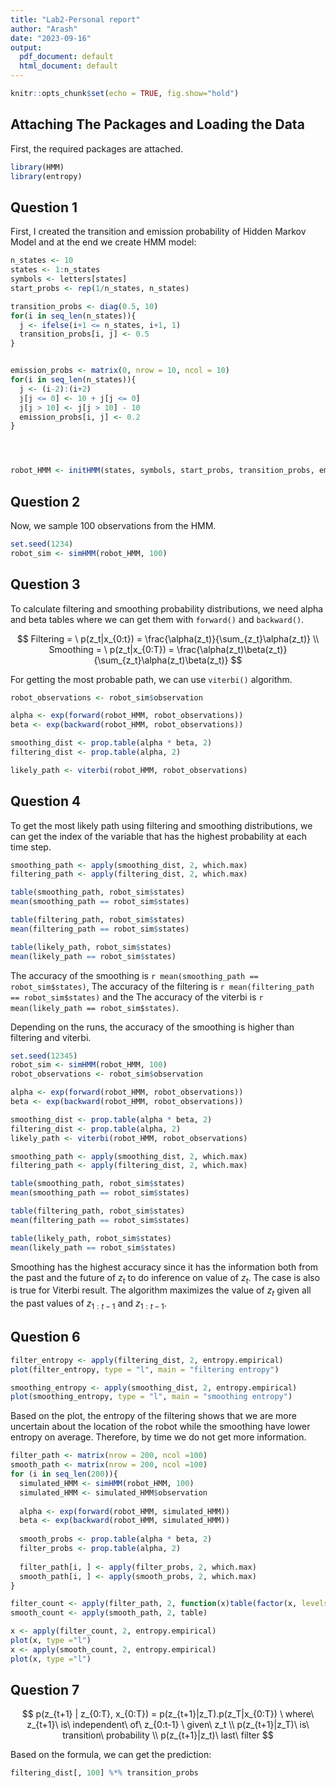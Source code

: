 ```yaml
---
title: "Lab2-Personal report"
author: "Arash"
date: "2023-09-16"
output:
  pdf_document: default
  html_document: default
---
```


```r
knitr::opts_chunk$set(echo = TRUE, fig.show="hold")
```

## Attaching The Packages and Loading the Data

First, the required packages are attached.

```r
library(HMM)
library(entropy)
```



## Question 1

First, I created the transition and emission probability of Hidden Markov Model and at the end we create HMM model:


```r
n_states <- 10
states <- 1:n_states
symbols <- letters[states]
start_probs <- rep(1/n_states, n_states)

transition_probs <- diag(0.5, 10)
for(i in seq_len(n_states)){
  j <- ifelse(i+1 <= n_states, i+1, 1)
  transition_probs[i, j] <- 0.5
}


emission_probs <- matrix(0, nrow = 10, ncol = 10)
for(i in seq_len(n_states)){
  j <- (i-2):(i+2)
  j[j <= 0] <- 10 + j[j <= 0]
  j[j > 10] <- j[j > 10] - 10
  emission_probs[i, j] <- 0.2
}




robot_HMM <- initHMM(states, symbols, start_probs, transition_probs, emission_probs)
```

## Question 2

Now, we sample 100 observations from the HMM.

```r
set.seed(1234)
robot_sim <- simHMM(robot_HMM, 100)
```


## Question 3

To calculate filtering and smoothing probability distributions, we need alpha and beta tables where we can get them with `forward()` and `backward()`.

$$
Filtering = \ p(z_t|x_{0:t}) = \frac{\alpha(z_t)}{\sum_{z_t}\alpha(z_t)}
\\
Smoothing = \ p(z_t|x_{0:T}) = \frac{\alpha(z_t)\beta(z_t)}{\sum_{z_t}\alpha(z_t)\beta(z_t)}
$$

For getting the most probable path, we can use `viterbi()` algorithm.

```r
robot_observations <- robot_sim$observation

alpha <- exp(forward(robot_HMM, robot_observations))
beta <- exp(backward(robot_HMM, robot_observations))

smoothing_dist <- prop.table(alpha * beta, 2)
filtering_dist <- prop.table(alpha, 2)

likely_path <- viterbi(robot_HMM, robot_observations)
```


## Question 4

To get the most likely path using filtering and smoothing distributions, we can get the index of the variable that has the highest probability at each time step.

```r
smoothing_path <- apply(smoothing_dist, 2, which.max)
filtering_path <- apply(filtering_dist, 2, which.max)

table(smoothing_path, robot_sim$states)
mean(smoothing_path == robot_sim$states)

table(filtering_path, robot_sim$states)
mean(filtering_path == robot_sim$states)

table(likely_path, robot_sim$states)
mean(likely_path == robot_sim$states)
```


The accuracy of the smoothing is `r mean(smoothing_path == robot_sim$states)`, The accuracy of the filtering is `r mean(filtering_path == robot_sim$states)` and the The accuracy of the viterbi is `r mean(likely_path == robot_sim$states)`.

Depending on the runs, the accuracy of the smoothing is higher than filtering and viterbi.


```r
set.seed(12345)
robot_sim <- simHMM(robot_HMM, 100)
robot_observations <- robot_sim$observation

alpha <- exp(forward(robot_HMM, robot_observations))
beta <- exp(backward(robot_HMM, robot_observations))

smoothing_dist <- prop.table(alpha * beta, 2)
filtering_dist <- prop.table(alpha, 2)
likely_path <- viterbi(robot_HMM, robot_observations)

smoothing_path <- apply(smoothing_dist, 2, which.max)
filtering_path <- apply(filtering_dist, 2, which.max)

table(smoothing_path, robot_sim$states)
mean(smoothing_path == robot_sim$states)

table(filtering_path, robot_sim$states)
mean(filtering_path == robot_sim$states)

table(likely_path, robot_sim$states)
mean(likely_path == robot_sim$states)
```


Smoothing has the highest accuracy since it has the information both from the past and the future of $z_t$ to do inference on value of $z_t$. The case is also is true for Viterbi result. The algorithm maximizes the value of $z_t$ given all the past values of $z_{1:t-1}$ and $z_{1:t-1}$.


## Question 6

```r
filter_entropy <- apply(filtering_dist, 2, entropy.empirical)
plot(filter_entropy, type = "l", main = "filtering entropy")

smoothing_entropy <- apply(smoothing_dist, 2, entropy.empirical)
plot(smoothing_entropy, type = "l", main = "smoothing entropy")
```


Based on the plot, the entropy of the filtering shows that we are more uncertain about the location of the robot while the smoothing have lower entropy on average. Therefore, by time we do not get more information.

```r
filter_path <- matrix(nrow = 200, ncol =100)
smooth_path <- matrix(nrow = 200, ncol =100)
for (i in seq_len(200)){
  simulated_HMM <- simHMM(robot_HMM, 100)
  simulated_HMM <- simulated_HMM$observation
  
  alpha <- exp(forward(robot_HMM, simulated_HMM))
  beta <- exp(backward(robot_HMM, simulated_HMM))
  
  smooth_probs <- prop.table(alpha * beta, 2)
  filter_probs <- prop.table(alpha, 2)
  
  filter_path[i, ] <- apply(filter_probs, 2, which.max)
  smooth_path[i, ] <- apply(smooth_probs, 2, which.max)
}

filter_count <- apply(filter_path, 2, function(x)table(factor(x, levels = 1:10)))
smooth_count <- apply(smooth_path, 2, table)

x <- apply(filter_count, 2, entropy.empirical)
plot(x, type ="l")
x <- apply(smooth_count, 2, entropy.empirical)
plot(x, type ="l")

```



## Question 7



$$
p(z_{t+1} | z_{0:T}, x_{0:T}) = p(z_{t+1}|z_T).p(z_T|x_{0:T}) \ where\ z_{t+1}\ is\ independent\ of\ z_{0:t-1} \ given\ z_t
\\
p(z_{t+1}|z_T)\ is\  transition\ probability
\\
p(z_{t+1}|z_t)\ last\ filter 
$$

Based on the formula, we can get the prediction:

```r
filtering_dist[, 100] %*% transition_probs
```

